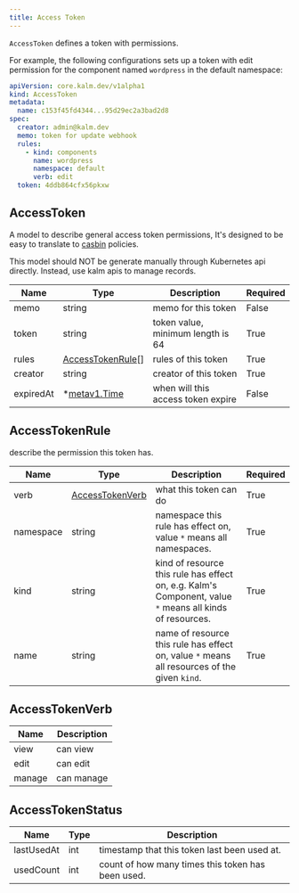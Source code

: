 ```yaml
---
title: Access Token
---
```


`AccessToken` defines a token with permissions.

For example, the following configurations sets up a token with edit permission for the component named `wordpress` in the default namespace:

```yaml
apiVersion: core.kalm.dev/v1alpha1
kind: AccessToken
metadata:
  name: c153f45fd4344...95d29ec2a3bad2d8
spec:
  creator: admin@kalm.dev
  memo: token for update webhook
  rules:
    - kind: components
      name: wordpress
      namespace: default
      verb: edit
  token: 4ddb864cfx56pkxw
```

## AccessToken

A model to describe general access token permissions, It's designed to be easy to translate to [casbin](https://casbin.org/) policies.

This model should NOT be generate manually through Kubernetes api directly. Instead, use kalm apis to manage records.

| Name      | Type                                                                          | Description                        | Required |
| --------- | ----------------------------------------------------------------------------- | ---------------------------------- | -------- |
| memo      | string                                                                        | memo for this token                | False    |
| token     | string                                                                        | token value, minimum length is 64  | True     |
| rules     | [AccessTokenRule](#accesstokenrule)[]                                         | rules of this token                | True     |
| creator   | string                                                                        | creator of this token              | True     |
| expiredAt | \*[metav1.Time](https://pkg.go.dev/k8s.io/apimachinery/pkg/apis/meta/v1#Time) | when will this access token expire | False    |

## AccessTokenRule

describe the permission this token has.

| Name      | Type                                | Description                                                                                              | Required |
| --------- | ----------------------------------- | -------------------------------------------------------------------------------------------------------- | -------- |
| verb      | [AccessTokenVerb](#accessTokenVerb) | what this token can do                                                                                   | True     |
| namespace | string                              | namespace this rule has effect on, value `*` means all namespaces.                                       | True     |
| kind      | string                              | kind of resource this rule has effect on, e.g. Kalm's Component, value `*` means all kinds of resources. | True     |
| name      | string                              | name of resource this rule has effect on, value `*` means all resources of the given `kind`.             | True     |

## AccessTokenVerb

| Name   | Description |
| ------ | ----------- |
| view   | can view    |
| edit   | can edit    |
| manage | can manage  |

## AccessTokenStatus

| Name       | Type | Description                                       |
| ---------- | ---- | ------------------------------------------------- |
| lastUsedAt | int  | timestamp that this token last been used at.      |
| usedCount  | int  | count of how many times this token has been used. |
